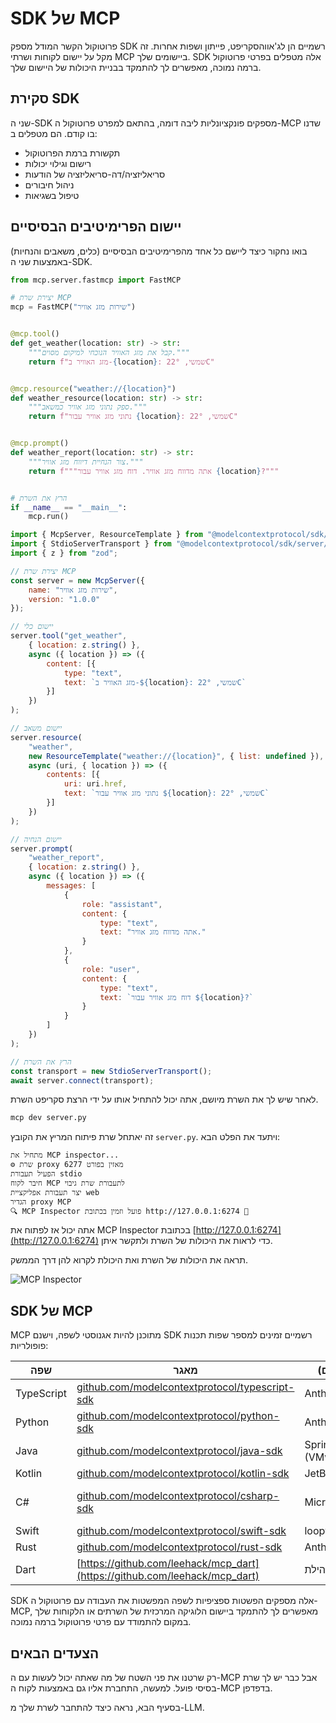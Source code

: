 # SDK של MCP

פרוטוקול הקשר המודל מספק SDK רשמיים הן לג'אווהסקריפט, פייתון ושפות אחרות. זה מקל על יישום לקוחות ושרתי MCP ביישומים שלך. SDK אלה מטפלים בפרטי פרוטוקול ברמה נמוכה, מאפשרים לך להתמקד בבניית היכולות של היישום שלך.

## סקירת SDK

שני ה-SDK מספקים פונקציונליות ליבה דומה, בהתאם למפרט פרוטוקול ה-MCP שדנו בו קודם. הם מטפלים ב:

- תקשורת ברמת הפרוטוקול
- רישום וגילוי יכולות
- סריאליזציה/דה-סריאליזציה של הודעות
- ניהול חיבורים
- טיפול בשגיאות

## יישום הפרימיטיבים הבסיסיים

בואו נחקור כיצד ליישם כל אחד מהפרימיטיבים הבסיסיים (כלים, משאבים והנחיות) באמצעות שני ה-SDK.

<hfoptions id="server-implementation">
<hfoption id="python">

<Youtube id="exzrb5QNUis" />

```python
from mcp.server.fastmcp import FastMCP

# יצירת שרת MCP
mcp = FastMCP("שירות מזג אוויר")


@mcp.tool()
def get_weather(location: str) -> str:
    """קבל את מזג האוויר הנוכחי למיקום מסוים."""
    return f"מזג האוויר ב-{location}: שמשי, 22°C"


@mcp.resource("weather://{location}")
def weather_resource(location: str) -> str:
    """ספק נתוני מזג אוויר כמשאב."""
    return f"נתוני מזג אוויר עבור {location}: שמשי, 22°C"


@mcp.prompt()
def weather_report(location: str) -> str:
    """צור הנחיית דיווח מזג אוויר."""
    return f"""אתה מדווח מזג אוויר. דוח מזג אוויר עבור {location}?"""


# הרץ את השרת
if __name__ == "__main__":
    mcp.run()

```

</hfoption>
<hfoption id="javascript">

```javascript
import { McpServer, ResourceTemplate } from "@modelcontextprotocol/sdk/server/mcp.js";
import { StdioServerTransport } from "@modelcontextprotocol/sdk/server/stdio.js";
import { z } from "zod";

// יצירת שרת MCP
const server = new McpServer({
    name: "שירות מזג אוויר",
    version: "1.0.0"
});

// יישום כלי
server.tool("get_weather",
    { location: z.string() },
    async ({ location }) => ({
        content: [{
            type: "text",
            text: `מזג האוויר ב-${location}: שמשי, 22°C`
        }]
    })
);

// יישום משאב
server.resource(
    "weather",
    new ResourceTemplate("weather://{location}", { list: undefined }),
    async (uri, { location }) => ({
        contents: [{
            uri: uri.href,
            text: `נתוני מזג אוויר עבור ${location}: שמשי, 22°C`
        }]
    })
);

// יישום הנחיה
server.prompt(
    "weather_report",
    { location: z.string() },
    async ({ location }) => ({
        messages: [
            {
                role: "assistant",
                content: {
                    type: "text",
                    text: "אתה מדווח מזג אוויר."
                }
            },
            {
                role: "user",
                content: {
                    type: "text",
                    text: `דוח מזג אוויר עבור ${location}?`
                }
            }
        ]
    })
);

// הרץ את השרת
const transport = new StdioServerTransport();
await server.connect(transport);
```

</hfoption>
</hfoptions>

לאחר שיש לך את השרת מיושם, אתה יכול להתחיל אותו על ידי הרצת סקריפט השרת.

```bash
mcp dev server.py
```

זה יאתחל שרת פיתוח המריץ את הקובץ `server.py`. ויתעד את הפלט הבא:

```bash
מתחיל את MCP inspector...
⚙️ שרת proxy מאזין בפורט 6277
הפעיל תעבורת stdio
חיבר לקוח MCP לתעבורת שרת גיבוי
יצר תעבורת אפליקציית web
הגדיר proxy MCP
🔍 MCP Inspector פועל וזמין בכתובת http://127.0.0.1:6274 🚀
```

אתה יכול אז לפתוח את MCP Inspector בכתובת [http://127.0.0.1:6274](http://127.0.0.1:6274) כדי לראות את היכולות של השרת ולתקשר איתן.

תראה את היכולות של השרת ואת היכולת לקרוא להן דרך הממשק.

![MCP Inspector](https://huggingface.co/datasets/mcp-course/images/resolve/main/unit1/6.png)

## SDK של MCP

MCP מתוכנן להיות אגנוסטי לשפה, וישנם SDK רשמיים זמינים למספר שפות תכנות פופולריות:

| שפה | מאגר | מתחזק(ים) | סטטוס |
|----------|------------|---------------|--------|
| TypeScript | [github.com/modelcontextprotocol/typescript-sdk](https://github.com/modelcontextprotocol/typescript-sdk) | Anthropic | פעיל |
| Python | [github.com/modelcontextprotocol/python-sdk](https://github.com/modelcontextprotocol/python-sdk) | Anthropic | פעיל |
| Java | [github.com/modelcontextprotocol/java-sdk](https://github.com/modelcontextprotocol/java-sdk) | Spring AI (VMware) | פעיל |
| Kotlin | [github.com/modelcontextprotocol/kotlin-sdk](https://github.com/modelcontextprotocol/kotlin-sdk) | JetBrains | פעיל |
| C# | [github.com/modelcontextprotocol/csharp-sdk](https://github.com/modelcontextprotocol/csharp-sdk) | Microsoft | פעיל (תצוגה מקדימה) |
| Swift | [github.com/modelcontextprotocol/swift-sdk](https://github.com/modelcontextprotocol/swift-sdk) | loopwork-ai | פעיל |
| Rust | [github.com/modelcontextprotocol/rust-sdk](https://github.com/modelcontextprotocol/rust-sdk) | Anthropic/קהילה | פעיל |
| Dart | [https://github.com/leehack/mcp_dart](https://github.com/leehack/mcp_dart) | קהילת Flutter | פעיל |

SDK אלה מספקים הפשטות ספציפיות לשפה המפשטות את העבודה עם פרוטוקול ה-MCP, מאפשרים לך להתמקד ביישום הלוגיקה המרכזית של השרתים או הלקוחות שלך במקום להתמודד עם פרטי פרוטוקול ברמה נמוכה.

## הצעדים הבאים

רק שרטנו את פני השטח של מה שאתה יכול לעשות עם ה-MCP אבל כבר יש לך שרת בסיסי פועל. למעשה, התחברת אליו גם באמצעות לקוח ה-MCP בדפדפן.

בסעיף הבא, נראה כיצד להתחבר לשרת שלך מ-LLM.

